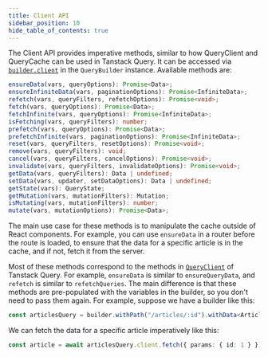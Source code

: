 ```yaml
---
title: Client API
sidebar_position: 10
hide_table_of_contents: true
---
```


The Client API provides imperative methods, similar to how QueryClient and QueryCache can be used in Tanstack Query.
It can be accessed via [`builder.client`](./builder#client) in the `QueryBuilder` instance. Available methods are:

```ts
ensureData(vars, queryOptions): Promise<Data>;
ensureInfiniteData(vars, paginationOptions): Promise<InfiniteData>;
refetch(vars, queryFilters, refetchOptions): Promise<void>;
fetch(vars, queryOptions): Promise<Data>;
fetchInfinite(vars, queryOptions): Promise<InfiniteData>;
isFetching(vars, queryFilters): number;
prefetch(vars, queryOptions): Promise<Data>;
prefetchInfinite(vars, paginationOptions): Promise<InfiniteData>;
reset(vars, queryFilters, resetOptions): Promise<void>;
remove(vars, queryFilters): void;
cancel(vars, queryFilters, cancelOptions): Promise<void>;
invalidate(vars, queryFilters, invalidateOptions): Promise<void>;
getData(vars, queryFilters): Data | undefined;
setData(vars, updater, setDataOptions): Data | undefined;
getState(vars): QueryState;
getMutation(vars, mutationFilters): Mutation;
isMutating(vars, mutationFilters): number;
mutate(vars, mutationOptions): Promise<Data>;
```

The main use case for these methods is to manipulate the cache outside of React components.
For example, you can use `ensureData` in a router before the route is loaded,
to ensure that the data for a specific article is in the cache, and if not, fetch it from the server.

Most of these methods correspond to the methods in [`QueryClient`](https://tanstack.com/query/latest/docs/reference/QueryClient) of Tanstack Query. For example, `ensureData` is similar to `ensureQueryData`, and `refetch` is similar to `refetchQueries`.
The main difference is that these methods are pre-populated with the variables in the builder, so you don't need to pass them again. For example, suppose we have a builder like this:

```ts
const articlesQuery = builder.withPath("/articles/:id").withData<ArticleData>();
```

We can fetch the data for a specific article imperatively like this:

```ts
const article = await articlesQuery.client.fetch({ params: { id: 1 } });
```
